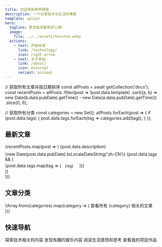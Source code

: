```yaml
---
title: 欢迎来到参界随笔
description: 一个分享技术与生活的博客
template: splash
hero:
  tagline: 愿您每天都有好心情!
  image:
    file: ../../assets/houston.webp
  actions:
    - text: 开始阅读
      link: /technology/
      icon: right-arrow
    - text: 关于本站
      link: /about/
      icon: external
      variant: minimal
---
```



// 获取所有文章并按日期排序
const allPosts = await getCollection('docs');
const recentPosts = allPosts
  .filter(post => !post.data.template)
  .sort((a, b) => new Date(b.data.pubDate).getTime() - new Date(a.data.pubDate).getTime())
  .slice(0, 6);

// 获取所有分类
const categories = new Set();
allPosts.forEach(post => {
  if (post.data.tags) {
    post.data.tags.forEach(tag => categories.add(tag));
  }
});

## 最新文章

<CardGrid>
  {recentPosts.map(post => (
    <Card title={post.data.title} href={post.slug} icon="document">
      {post.data.description}
      <div style="margin-top: 0.5rem; font-size: 0.875rem; color: var(--sl-color-text-2);">
        {new Date(post.data.pubDate).toLocaleDateString('zh-CN')}
        {post.data.tags && (
          <div style="margin-top: 0.25rem;">
            {post.data.tags.map(tag => (
              <span style="display: inline-block; margin-right: 0.5rem; padding: 0.125rem 0.5rem; background: var(--sl-color-accent-low); border-radius: 0.25rem; font-size: 0.75rem;">
                {tag}
              </span>
            ))}
          </div>
        )}
      </div>
    </Card>
  ))}
</CardGrid>

## 文章分类

<CardGrid>
  {Array.from(categories).map(category => (
    <Card title={category} href={`/tags/${category}`} icon="folder">
      查看所有 {category} 相关的文章
    </Card>
  ))}
</CardGrid>

## 快速导航

<CardGrid>
  <Card title="技术文章" icon="code" href="/technology/">
    探索技术相关的内容
  </Card>
  <Card title="娱乐分享" icon="star" href="/entertainment/">
    发现有趣的娱乐内容
  </Card>
  <Card title="生活随笔" icon="pencil" href="/essay/">
    阅读生活感悟和思考
  </Card>
  <Card title="项目展示" icon="rocket" href="https://example.com" target="_blank">
    查看我的项目作品
  </Card>
</CardGrid>
